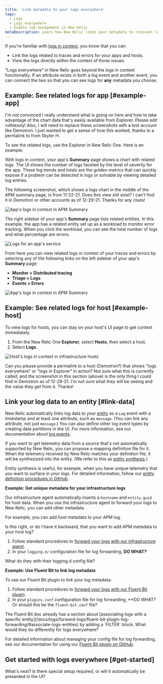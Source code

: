 ```yaml
---
title: 'Link metadata to your logs everywhere'
tags:
  - Logs
  - Logs everywhere
  - Enable log management in New Relic
metaDescription: Learn how New Relic links your metadata to relevant logs.
---
```


If you're familiar with [logs in context](/docs/logs/logs-context/configure-logs-context-apm-agents/), you know that you can:

* Link the logs related to traces and errors for your apps and hosts.
* View the logs directly within the context of those issues.

"Logs everywhere" in New Relic goes beyond the logs in context functionality. If an attribute exists in both a log event and another event, you can connect the two so that you can see logs for **any** metadata you choose.

## Example: See related logs for app [#example-app]

<Callout variant="caution" title="Question to Reviewer">
I'm not convinced I really understand what is going on here and how to take advantage of the chart data that's easily available from Explorer. Please edit ruthlessly! Also, I will need to replace these screenshots with a test account like Demotron. I just wanted to get a sense of how this worked, thanks to a permalink to from Skyler H.
</Callout>

To see the related logs, use the Explorer in New Relic One. Here is an example:

With logs in context, your app's **Summary** page shows a chart with related logs. The UI shows the number of logs faceted by the level of severity for the app. These log trends and totals are the golden metrics that can quickly expose if a problem can be detected in logs or solvable by viewing detailed log entries.

<Callout variant="caution" title="Question to Reviewer">
The following screenshot, which shows a logs chart in the middle of the APM summary page, is from 11-22-21. Does this view still exist? I can't find it in Demotron or other accounts as of 12-29-21. Thanks for any clues!
</Callout>

![App's logs in context in APM Summary](./images/logs-ruby-112221.png "App's logs in context in APM Summary")

The right sidebar of your app's **Summary** page lists related entities. In this example, the app has a related entity set up as a workload to monitor error tracking. When you click the workload, you can see the total number of logs and what percentage are errors.

![Logs for an app's service](./images/demotron-services-logs-122921.png "Logs for an app's service")

From here you can view related logs in context of your traces and errors by selecting any of the following links on the left sidebar of your app's **Summary** page:

* **Monitor > Distributed tracing**
* **Triage > Logs**
* **Events > Errors**

![App's logs in context in APM Summary](./images/logs-demotron-122921.png "App's logs in context in APM Summary")

## Example: See related logs for host [#example-host]

To view logs for hosts, you can stay on your host's UI page to get context immediately.

1. From the New Relic One **Explorer**, select **Hosts**, then select a host.
2. Select **Logs**.

![Host's logs in context in infrastructure hosts](./images/demotron-host-logs-122921.png "Host's logs in context in infrastructure hosts")

<Callout variant="caution" title="Question to Reviewer">
Can you please provide a permalink to a host (Demotron?) that shows "logs everywhere" or "logs in Explorer" in action? Not sure what this is currently called, and the screenshot in this section (above) is the only thing I could find in Demotron as of 12-29-21. I'm not sure what they will be seeing and the value they get from it. Thanks!
</Callout>

## Link your log data to an entity [#link-data]

New Relic automatically links log data to your [entity](/docs/new-relic-one/use-new-relic-one/core-concepts/what-entity-new-relic/) as a `Log` event with a timestamp and at least one attribute, such as `message`. (You can link any attribute, not just `message`.) You can also define other log event types by creating data partitions in the UI. For more information, see our documentation about [log events](/docs/logs/log-api/log-event-data/).

If you want to get telemetry data from a source that's not automatically supported by New Relic, you can propose a mapping definition file for it. When the telemetry received by New Relic matches your definition file, it will be synthesized into the entity. (We refer to this as [entity synthesis](/docs/new-relic-one/use-new-relic-one/core-concepts/what-entity-new-relic/#entity-synthesis).)

Entity synthesis is useful, for example, when you have unique telemetry that you want to surface in your logs. For detailed information, follow our [entity definition procedures in GitHub](https://github.com/newrelic/entity-definitions#entity-definitions).

**Example: Get unique metadata for your infrastructure logs**

Our infrastructure agent automatically inserts a `hostname` and `entity.guid` for host data. When you use the infrastructure agent to forward your logs to New Relic, you can add other metadata.

For example, you can add host metadata to your APM log.

<Callout variant="caution" title="Question to Reviewer">
Is this right, or do I have it backward, that you want to add APM metadata to your host log?
</Callout>

1. Follow standard procedures to [forward your logs with our infrastructure agent](/docs/logs/forward-logs/forward-your-logs-using-infrastructure-agent/).
2. In your `logging.d/` configuration file for log forwarding, **DO WHAT?**

<Callout variant="caution" title="Question to Reviewer">
What do they with their logging.d config file?
</Callout>

**Example: Use Fluent Bit to link log metadata**

To use our Fluent Bit plugin to link your log metadata:

1. Follow standard procedures to [forward your logs with our Fluent Bit plugin](/docs/logs/forward-logs/fluent-bit-plugin-log-forwarding).
2. In your `plugins.conf` configuration file for log forwarding, **DO WHAT? Or should this be the `fluent-bit.conf` file?

<Callout variant="caution" title="Question to Reviewer">
The Fluent Bit doc already has a section about [associating logs with a specific entity](/docs/logs/forward-logs/fluent-bit-plugin-log-forwarding/#associate-logs-entities) by adding a `FILTER` block. What would they do differently for logs everywhere?
</Callout>

For detailed information about managing your config file for log forwarding, see our documentation for using our [Fluent Bit plugin on GitHub](https://github.com/newrelic/newrelic-fluent-bit-output).

## Get started with logs everywhere [#get-started]

<Callout variant="caution" title="Question to Reviewer">
What's next? Is there special setup required, or will it automatically be presented in the UI?
</Callout>
